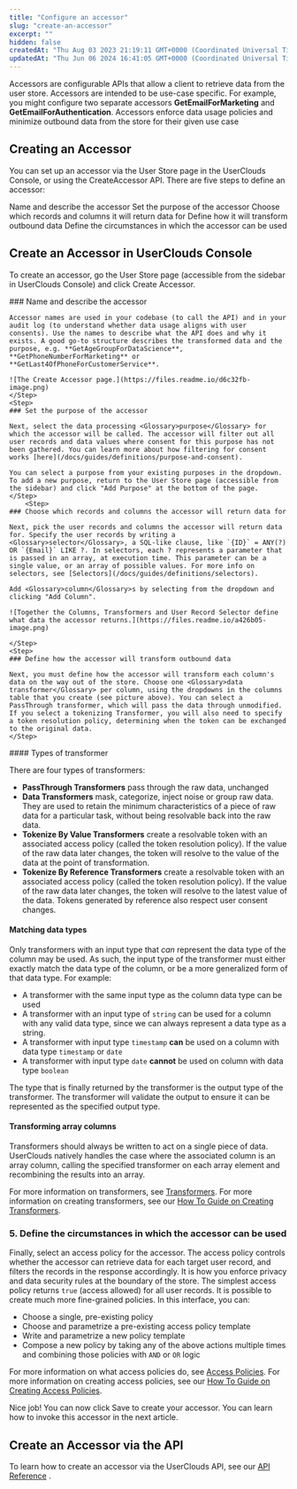 ```yaml
---
title: "Configure an accessor"
slug: "create-an-accessor"
excerpt: ""
hidden: false
createdAt: "Thu Aug 03 2023 21:19:11 GMT+0000 (Coordinated Universal Time)"
updatedAt: "Thu Jun 06 2024 16:41:05 GMT+0000 (Coordinated Universal Time)"
---
```


Accessors are configurable APIs that allow a client to retrieve data from the user store. Accessors are intended to be use-case specific. For example, you might configure two separate accessors **GetEmailForMarketing** and **GetEmailForAuthentication**. Accessors enforce data usage policies and minimize outbound data from the store for their given use case

## Creating an Accessor

You can set up an accessor via the User Store page in the UserClouds Console, or using the CreateAccessor API. There are five steps to define an accessor:

<Steps>
    <Step>
    Name and describe the accessor
    </Step>
    <Step>
    Set the purpose of the accessor
    </Step>
    <Step>
    Choose which records and columns it will return data for
    </Step>
    <Step>
    Define how it will transform outbound data
    </Step>
    <Step>
    Define the circumstances in which the accessor can be used
    </Step>
</Steps>

## Create an Accessor in UserClouds Console

To create an accessor, go the User Store page (accessible from the sidebar in UserClouds Console) and click Create Accessor. 

<Steps>
    <Step>
    ### Name and describe the accessor

    Accessor names are used in your codebase (to call the API) and in your audit log (to understand whether data usage aligns with user consents). Use the names to describe what the API does and why it exists. A good go-to structure describes the transformed data and the purpose, e.g. **GetAgeGroupForDataScience**, **GetPhoneNumberForMarketing** or **GetLast4OfPhoneForCustomerService**.

    ![The Create Accessor page.](https://files.readme.io/d6c32fb-image.png)
    </Step>
    <Step>
    ### Set the purpose of the accessor

    Next, select the data processing <Glossary>purpose</Glossary> for which the accessor will be called. The accessor will filter out all user records and data values where consent for this purpose has not been gathered. You can learn more about how filtering for consent works [here](/docs/guides/definitions/purpose-and-consent).

    You can select a purpose from your existing purposes in the dropdown. To add a new purpose, return to the User Store page (accessible from the sidebar) and click "Add Purpose" at the bottom of the page.
    </Step>
        <Step>
    ### Choose which records and columns the accessor will return data for

    Next, pick the user records and columns the accessor will return data for. Specify the user records by writing a <Glossary>selector</Glossary>, a SQL-like clause, like `{ID}` = ANY(?) OR `{Email}` LIKE ?. In selectors, each ? represents a parameter that is passed in an array, at execution time. This parameter can be a single value, or an array of possible values. For more info on selectors, see [Selectors](/docs/guides/definitions/selectors).

    Add <Glossary>column</Glossary>s by selecting from the dropdown and clicking "Add Column".

    ![Together the Columns, Transformers and User Record Selector define what data the accessor returns.](https://files.readme.io/a426b05-image.png)

    </Step>
    <Step>
    ### Define how the accessor will transform outbound data

    Next, you must define how the accessor will transform each column's data on the way out of the store. Choose one <Glossary>data transformer</Glossary> per column, using the dropdowns in the columns table that you create (see picture above). You can select a PassThrough transformer, which will pass the data through unmodified. If you select a tokenizing Transformer, you will also need to specify a token resolution policy, determining when the token can be exchanged to the original data.
    </Step>
</Steps>
#### Types of transformer

There are four types of transformers:

- **PassThrough Transformers** pass through the raw data, unchanged
- **Data Transformers** mask, categorize, inject noise or group raw data. They are used to retain the minimum characteristics of a piece of raw data for a particular task, without being resolvable back into the raw data.
- **Tokenize By Value Transformers** create a resolvable token with an associated access policy (called the token resolution policy). If the value of the raw data later changes, the token will resolve to the value of the data at the point of transformation.
- **Tokenize By Reference Transformers** create a resolvable token with an associated access policy (called the token resolution policy). If the value of the raw data later changes, the token will resolve to the latest value of the data. Tokens generated by reference also respect user consent changes.

#### Matching data types

Only transformers with an input type that _can_ represent the data type of the column may be used. As such, the input type of the transformer must either exactly match the data type of the column, or be a more generalized form of that data type. For example: 

- A transformer with the same input type as the column data type can be used
- A transformer with an input type of `string` can be used for a column with any valid data type, since we can always represent a data type as a string.
- A transformer with input type `timestamp` **can** be used on a column with data type `timestamp` or `date`
- A transformer with input type `date` **cannot** be used on column with data type `boolean`

The type that is finally returned by the transformer is the output type of the transformer. The transformer will validate the output to ensure it can be represented as the specified output type.

#### Transforming array columns

Transformers should always be written to act on a single piece of data. UserClouds natively handles the case where the associated column is an array column, calling the specified transformer on each array element and recombining the results into an array.

For more information on transformers, see [Transformers](/docs/guides/definitions/transformers). For more information on creating transformers, see our [How To Guide on Creating Transformers](/docs/guides/how-to-guides/create-a-transformer).

### 5. Define the circumstances in which the accessor can be used

Finally, select an <Glossary>access policy</Glossary> for the accessor. The access policy controls whether the accessor can retrieve data for each target user record, and filters the records in the response accordingly. It is how you enforce privacy and data security rules at the boundary of the store. The simplest access policy returns `true` (access allowed) for all user records. It is possible to create much more fine-grained policies. In this interface, you can:

- Choose a single, pre-existing policy
- Choose and parametrize a pre-existing <Glossary>access policy template</Glossary>
- Write and parametrize a new policy template
- Compose a new policy by taking any of the above actions multiple times and combining those policies with `AND` or `OR` logic

For more information on what access policies do, see [Access Policies](/docs/guides/definitions/access-policies). For more information on creating access policies, see our [How To Guide on Creating Access Policies](/docs/guides/how-to-guides/create-an-access-policy).

Nice job! You can now click Save to create your accessor. You can learn how to invoke this accessor in the next article.

## Create an Accessor via the API

To learn how to create an accessor via the UserClouds API, see our [API Reference](/docs/reference/post_userstore-config-accessors) .
